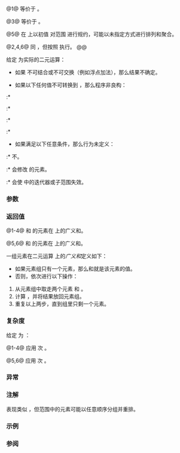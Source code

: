 {{cpp/title|reduce}}
{{cpp/algorithm/numeric/navbar}}
{{dcl begin}}
{{dcl header|numeric}}
{{dcl|num=1|since=c++17|notes={{mark constexpr since c++20}}|
template&lt; class InputIt &gt;
typename std::iterator_traits&lt;InputIt&gt;::value_type
    reduce( InputIt first, InputIt last );
}}
{{dcl|num=2|since=c++17|
template&lt; class ExecutionPolicy, class ForwardIt &gt;
typename std::iterator_traits&lt;ForwardIt&gt;::value_type
    reduce( ExecutionPolicy&amp;&amp; policy,
            ForwardIt first, ForwardIt last );
}}
{{dcl|num=3|since=c++17|notes={{mark constexpr since c++20}}|
template&lt; class InputIt, class T &gt;
T reduce( InputIt first, InputIt last, T init );
}}
{{dcl|num=4|since=c++17|
template&lt; class ExecutionPolicy, class ForwardIt, class T &gt;
T reduce( ExecutionPolicy&amp;&amp; policy,
          ForwardIt first, ForwardIt last, T init );
}}
{{dcl|num=5|since=c++17|notes={{mark constexpr since c++20}}|
template&lt; class InputIt, class T, class BinaryOp &gt;
T reduce( InputIt first, InputIt last, T init, BinaryOp op );
}}
{{dcl|num=6|since=c++17|
template&lt; class ExecutionPolicy,
          class ForwardIt, class T, class BinaryOp &gt;
T reduce( ExecutionPolicy&amp;&amp; policy,
          ForwardIt first, ForwardIt last, T init, BinaryOp op );
}}
{{dcl end}}

@1@ 等价于 {{c|reduce(first, last, typename std::iterator_traits&lt;InputIt&gt;::value_type{})}}。

@3@ 等价于 {{c|reduce(first, last, init, std::plus&lt;&gt;())}}。

@5@ 在 {{c|op}} 上以初值 {{c|init}} 对范围 {{range|first|last}} 进行规约，可能以未指定方式进行排列和聚合。

@2,4,6@ 同 {{v|1,3,5}}，但按照 {{c|policy}} 执行。
@@ {{cpp/algorithm/parallel overload precondition|plural=yes}}

给定 {{c|binary_op}} 为实际的二元运算：

* 如果 {{c|binary_op}} 不可结合或不可交换（例如浮点加法），那么结果不确定。

* 如果以下任何值不可转换到 {{tt|T}}，那么程序非良构：
:* {{c|binary_op(init, *first)}}
:* {{c|binary_op(*first, init)}}
:* {{c|binary_op(init, init)}}
:* {{c|binary_op(*first, *first)}}

* 如果满足以下任意条件，那么行为未定义：
:* {{tt|T}} 不{{named req|MoveConstructible}}。
:* {{c|binary_op}} 会修改 {{range|first|last}} 的元素。
:* {{c|binary_op}} 会使 {{closed range|first|last}} 中的迭代器或子范围失效。

===参数===
{{par begin}}
{{par range|3=要应用算法的}}
{{par|init|广义和的初值}}
{{par exec pol}}
{{par|op|将以未指定顺序应用于输入迭代器的解引用结果、其他 {{c|binary_op}} 的结果及 {{c|init}} 上的二元{{named req|FunctionObject}}。}}
{{par hreq}}
{{par req named|InputIt|InputIterator}}
{{par req named|ForwardIt|ForwardIterator}}
{{par end}}

===返回值===
@1-4@ {{c|init}} 和 {{range|first|last}} 的元素在 {{c|std::plus&lt;&gt;()}} 上的广义和。

@5,6@ {{c|init}} 和 {{range|first|last}} 的元素在 {{c|op}} 上的广义和。

一组元素在二元运算 {{c|binary_op}} 上的''广义和''{{sep}}定义如下：
* 如果元素组只有一个元素，那么和就是该元素的值。
* 否则，依次进行以下操作：
# 从元素组中取走两个元素 {{c|elem1}} 和 {{c|elem2}}。
# 计算 {{c|binary_op(elem1, elem2)}}，并将结果放回元素组。
# 重复以上两步，直到组里只剩一个元素。

===复杂度===
给定 {{mathjax-or|\(\scriptsize N\)|N}} 为 {{c|std::distance(first, last)}}：

@1-4@ 应用 {{mathjax-or|\(\scriptsize O(N)\)|O(N)}} 次 {{c|std::plus&lt;&gt;()}}。

@5,6@ 应用 {{mathjax-or|\(\scriptsize O(N)\)|O(N)}} 次 {{c|op}}。

===异常===
{{cpp/algorithm/parallel exceptions reporting behavior}}

===注解===
{{tt|std::reduce}} 表现类似 {{lc|std::accumulate}}，但范围中的元素可能以任意顺序分组并重排。

===示例===
{{example
|{{tt|std::reduce}} 与 {{lc|std::accumulate}} 间并行的比较：
|code=
#if PARALLEL
#include &lt;execution&gt;
#define SEQ std::execution::seq,
#define PAR std::execution::par,
#else
#define SEQ
#define PAR
#endif

#include &lt;chrono&gt;
#include &lt;iomanip&gt;
#include &lt;iostream&gt;
#include &lt;locale&gt;
#include &lt;numeric&gt;
#include &lt;utility&gt;
#include &lt;vector&gt;

int main()
{
    std::cout.imbue(std::locale("en_US.UTF-8"));
    std::cout &lt;&lt; std::fixed &lt;&lt; std::setprecision(1);
    
    auto eval = [](auto fun)
    {
        const auto t1 = std::chrono::high_resolution_clock::now();
        const auto [name, result] = fun();
        const auto t2 = std::chrono::high_resolution_clock::now();
        const std::chrono::duration&lt;double, std::milli&gt; ms = t2 - t1;
        std::cout &lt;&lt; std::setw(28) &lt;&lt; std::left &lt;&lt; name &lt;&lt; "和："
                  &lt;&lt; result &lt;&lt; '\t' &lt;&lt; "时间：" &lt;&lt; ms.count() &lt;&lt; " 毫秒\n";
    };
    
    {
        const std::vector&lt;double&gt; v(100'000'007, 0.1);
        
        eval([&amp;v]{ return std::pair{"std::accumulate (double)",
            std::accumulate(v.cbegin(), v.cend(), 0.0)}; });
        eval([&amp;v]{ return std::pair{"std::reduce (seq, double)",
            std::reduce(SEQ v.cbegin(), v.cend())}; });
        eval([&amp;v]{ return std::pair{"std::reduce (par, double)",
            std::reduce(PAR v.cbegin(), v.cend())}; });
    }
    
    {
        const std::vector&lt;long&gt; v(100'000'007, 1);
        
        eval([&amp;v]{ return std::pair{"std::accumulate (long)",
            std::accumulate(v.cbegin(), v.cend(), 0l)}; });
        eval([&amp;v]{ return std::pair{"std::reduce (seq, long)",
            std::reduce(SEQ v.cbegin(), v.cend())}; });
        eval([&amp;v]{ return std::pair{"std::reduce (par, long)",
            std::reduce(PAR v.cbegin(), v.cend())}; });
    }
}
|p=true
|output=
// POSIX：g++ -std=c++23 ./example.cpp -ltbb -O3; ./a.out
std::accumulate (double)    和：10,000,000.7	时间：356.9 毫秒
std::reduce (seq, double)   和：10,000,000.7	时间：140.1 毫秒
std::reduce (par, double)   和：10,000,000.7	时间：140.1 毫秒
std::accumulate (long)      和：100,000,007	时间：46.0 毫秒
std::reduce (seq, long)     和：100,000,007	时间：67.3 毫秒
std::reduce (par, long)     和：100,000,007	时间：63.3 毫秒

// POSIX：g++ -std=c++23 ./example.cpp -ltbb -O3 -DPARALLEL; ./a.out
std::accumulate (double)    和：10,000,000.7	时间：353.4 毫秒
std::reduce (seq, double)   和：10,000,000.7	时间：140.7 毫秒
std::reduce (par, double)   和：10,000,000.7	时间：24.7 毫秒
std::accumulate (long)      和：100,000,007	时间：42.4 毫秒
std::reduce (seq, long)     和：100,000,007	时间：52.0 毫秒
std::reduce (par, long)     和：100,000,007	时间：23.1 毫秒
}}

===参阅===
{{dsc begin}}
{{dsc inc|cpp/algorithm/dsc accumulate}}
{{dsc inc|cpp/algorithm/dsc transform}}
{{dsc inc|cpp/algorithm/dsc transform_reduce}}
{{dsc inc|cpp/algorithm/ranges/dsc fold_left}}
{{dsc end}}

{{langlinks|de|en|es|fr|it|ja|pt|ru}}